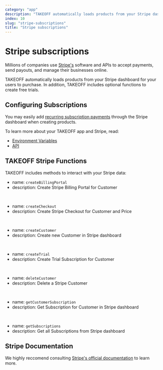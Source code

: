 ```yaml
---
category: "app"
description: "TAKEOFF automatically loads products from your Stripe dashboard for your users to purchase. In addition, TAKEOFF includes optional functions to create free trials."
index: 10
slug: "stripe-subscriptions"
title: "Stripe subscriptions"
---
```


# Stripe subscriptions

Millions of companies use [Stripe's](https://stripe.com/) software and APIs to accept payments, send payouts, and manage their businesses online.

TAKEOFF automatically loads products from your Stripe dashboard for your users to purchase. In addition, TAKEOFF includes optional functions to create free trials.

## Configuring Subscriptions

You may easily add [recurring subscription payments](https://stripe.com/docs/billing/subscriptions/overview) through the Stripe dashboard when creating products.

To learn more about your TAKEOFF app and Stripe, read:

- [Environment Variables](https://takeoff-docs.durk.dev/environment-variables#stripe)
- [API](https://takeoff-docs.durk.dev/api)

## TAKEOFF Stripe Functions

TAKEOFF includes methods to interact with your Stripe data:

- name: `createBillingPortal`
- description: Create Stripe Billing Portal for Customer

<br />

- name: `createCheckout`
- description: Create Stripe Checkout for Customer and Price

<br />

- name: `createCustomer`
- description: Create new Customer in Stripe dashboard

<br />

- name: `createTrial`
- description: Create Trial Subscription for Customer

<br />

- name: `deleteCustomer`
- description: Delete a Stripe Customer

<br />

- name: `getCustomerSubscription`
- description: Get Subscription for Customer in Stripe dashboard

<br />

- name: `getSubscriptions`
- description: Get all Subscriptions from Stripe dashboard

## Stripe Documentation

We highly reccomend consulting [Stripe's official documentation](https://stripe.com/docs/api) to learn more.
